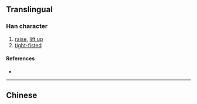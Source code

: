 {{also|摳}}
{{character info}}
==Translingual==

===Han character===
{{Han char|rn=64|rad=手|as=04|sn=7|four=|canj=QSK|ids=⿰扌区}}

# [[raise]], [[lift up]]
# [[tight-fisted]]

====References====
* {{Han ref|kx=0422.121|hdz=31834.080|uh=62A0|ud=25248}}

----

==Chinese==
{{zh-see|摳}}
